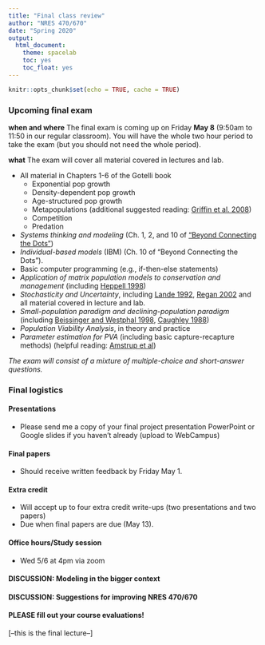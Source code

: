 ```yaml
---
title: "Final class review"
author: "NRES 470/670"
date: "Spring 2020"
output: 
  html_document: 
    theme: spacelab
    toc: yes
    toc_float: yes
---
```


```r
knitr::opts_chunk$set(echo = TRUE, cache = TRUE)
```


### Upcoming final exam

**when and where** The final exam is coming up on Friday **May 8** (9:50am to 11:50 in our regular classroom). You will have the whole two hour period to take the exam (but you should not need the whole period). 

**what** The exam will cover all material covered in lectures and lab.

- All material in Chapters 1-6 of the Gotelli book
    - Exponential pop growth
    - Density-dependent pop growth
    - Age-structured pop growth
    - Metapopulations (additional suggested reading: [Griffin et al. 2008](griffin1.pdf))
    - Competition
    - Predation
- *Systems thinking and modeling* (Ch. 1, 2, and 10 of ["Beyond Connecting the Dots"](http://beyondconnectingthedots.com/))
- *Individual-based models* (IBM) (Ch. 10 of "Beyond Connecting the Dots").
- Basic computer programming (e.g., if-then-else statements)
- *Application of matrix population models to conservation and management* (including [Heppell 1998](heppell1.pdf))
- *Stochasticity and Uncertainty*, including [Lande 1992](lande.pdf), [Regan 2002](Regan_2002.pdf) and all material covered in lecture and lab.
- *Small-population paradigm and declining-population paradigm* (including [Beissinger and Westphal 1998](beissinger1.pdf), [Caughley 1988](caughley1.pdf))  
- *Population Viability Analysis*, in theory and practice
- *Parameter estimation for PVA* (including basic capture-recapture methods) (helpful reading: [Amstrup et al](amstrup1.pdf))

*The exam will consist of a mixture of multiple-choice and short-answer questions.*

### Final logistics

#### Presentations

- Please send me a copy of your final project presentation PowerPoint or Google slides if you haven't already (upload to WebCampus)

#### Final papers

- Should receive written feedback by Friday May 1.

#### Extra credit

- Will accept up to four extra credit write-ups (two presentations and two papers) 
- Due when final papers are due (May 13).

#### Office hours/Study session

- Wed 5/6 at 4pm via zoom

#### DISCUSSION: Modeling in the bigger context

#### DISCUSSION: Suggestions for improving NRES 470/670


#### PLEASE fill out your course evaluations!



[--this is the final lecture--]


























